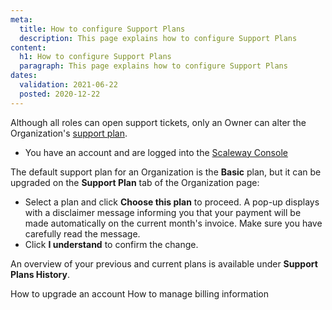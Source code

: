 ```yaml
---
meta:
  title: How to configure Support Plans
  description: This page explains how to configure Support Plans
content:
  h1: How to configure Support Plans
  paragraph: This page explains how to configure Support Plans
dates:
  validation: 2021-06-22
  posted: 2020-12-22
---
```


Although all roles can open support tickets, only an Owner can alter the Organization's [support plan](/console/my-account/concepts/#support-plan/). 

<Message type="requirement">

  - You have an account and are logged into the [Scaleway Console](https://console.scaleway.com) 

</Message>

The default support plan for an Organization is the **Basic** plan, but it can be upgraded on the **Support Plan** tab of the Organization page:

<Lightbox src="scaleway-support-plans-overview.png" alt="" />

- Select a plan and click **Choose this plan** to proceed. A pop-up displays with a disclaimer message informing you that your payment will be made automatically on the current month's invoice. Make sure you have carefully read the message.
- Click **I understand** to confirm the change. 

<Lightbox src="scaleway-support-plan-confirmation.png" alt="" />

An overview of your previous and current plans is available under **Support Plans History**.

<Lightbox src="scaleway-support-history.png" alt="" />

<Navigation title="See Also">
  <PreviousButton to="/console/my-account/how-to/upgrade-an-account/">How to upgrade an account</PreviousButton>
  <NextButton to="/console/my-account/how-to/manage-billing-information/">How to manage billing information</NextButton>
</Navigation>
